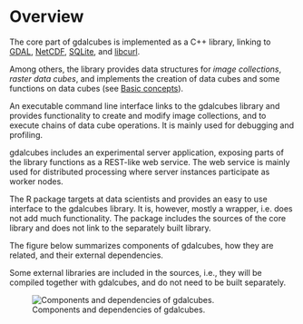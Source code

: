 # Overview

The core part of gdalcubes is implemented as a C++ library, linking to [GDAL](https://www.gdal.org), [NetCDF](https://www.unidata.ucar.edu/software/netcdf), [SQLite](https://www.sqlite.org), and [libcurl](https://curl.haxx.se/libcurl).

Among others, the library provides data structures for *image collections*, *raster data cubes*, and implements the creation of data cubes and some functions on data cubes (see [Basic concepts](../concepts/index.qmd)).

An executable command line interface links to the gdalcubes library and provides functionality to create and modify image collections, and to execute chains of data cube operations. It is mainly used for debugging and profiling.

gdalcubes includes an experimental server application, exposing parts of the library functions as a REST-like web service. The web service is mainly used for distributed processing where server instances participate as worker nodes.

The R package targets at data scientists and provides an easy to use interface to the gdalcubes library. It is, however, mostly a wrapper, i.e. does not add much functionality. The package includes the sources of the core library and does not link to the separately built library.

The figure below summarizes components of gdalcubes, how they are related, and their external dependencies.

::: callout-note
Some external libraries are included in the sources, i.e., they will be compiled together with gdalcubes, and do not need to be built separately.
:::

![Components and dependencies of gdalcubes.](dependencies.png){#fig-dependencies}
